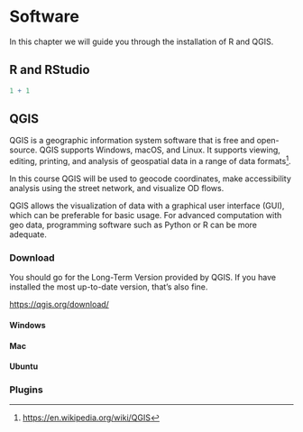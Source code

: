 # Software

In this chapter we will guide you through the installation of R and QGIS.

## R and RStudio

```r
1 + 1
```

## QGIS

QGIS is a geographic information system software that is free and open-source. QGIS supports Windows, macOS, and Linux. It supports viewing, editing, printing, and analysis of geospatial data in a range of data formats[^summary-1].

[^summary-1]: <https://en.wikipedia.org/wiki/QGIS>

In this course QGIS will be used to geocode coordinates, make accessibility analysis using the street network, and visualize OD flows.

QGIS allows the visualization of data with a graphical user interface (GUI), which can be preferable for basic usage. For advanced computation with geo data, programming software such as Python or R can be more adequate.

### Download

You should go for the Long-Term Version provided by QGIS. If you have installed the most up-to-date version, that's also fine.

<https://qgis.org/download/>

#### Windows

#### Mac

#### Ubuntu

### Plugins
